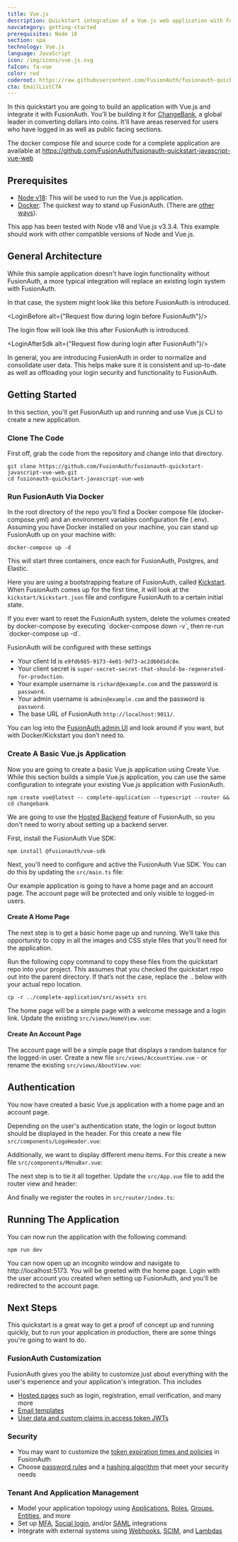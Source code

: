 ```yaml
---
title: Vue.js
description: Quickstart integration of a Vue.js web application with FusionAuth
navcategory: getting-started
prerequisites: Node 18
section: spa
technology: Vue.js
language: JavaScript
icon: /img/icons/vue.js.svg
faIcon: fa-vue
color: red
coderoot: https://raw.githubusercontent.com/FusionAuth/fusionauth-quickstart-javascript-vue-web/main
cta: EmailListCTA
---
```



In this quickstart you are going to build an application with Vue.js and integrate it with FusionAuth.
You'll be building it for [ChangeBank](https://www.youtube.com/watch?v=pkH-kD73QUM), a global leader in converting dollars into coins.
It'll have areas reserved for users who have logged in as well as public facing sections.

The docker compose file and source code for a complete application are available at
https://github.com/FusionAuth/fusionauth-quickstart-javascript-vue-web

## Prerequisites
* [Node v18](https://nodejs.org/en): This will be used to run the Vue.js application.
* [Docker](https://www.docker.com): The quickest way to stand up FusionAuth. (There are [other ways](/docs/v1/tech/installation-guide/)).

This app has been tested with Node v18 and Vue.js v3.3.4. This example should work with other compatible versions of Node and Vue.js.

## General Architecture

While this sample application doesn't have login functionality without FusionAuth, a more typical integration will replace an existing login system with FusionAuth.

In that case, the system might look like this before FusionAuth is introduced.

<LoginBefore alt={"Request flow during login before FusionAuth"}/>

The login flow will look like this after FusionAuth is introduced.

<LoginAfterSdk alt={"Request flow during login after FusionAuth"}/>

In general, you are introducing FusionAuth in order to normalize and consolidate user data. This helps make sure it is consistent and up-to-date as well as offloading your login security and functionality to FusionAuth.

## Getting Started

In this section, you'll get FusionAuth up and running and use Vue.js CLI to create a new application.

### Clone The Code
First off, grab the code from the repository and change into that directory.

```shell
git clone https://github.com/FusionAuth/fusionauth-quickstart-javascript-vue-web.git
cd fusionauth-quickstart-javascript-vue-web
```

### Run FusionAuth Via Docker
In the root directory of the repo you'll find a Docker compose file (docker-compose.yml) and an environment
variables configuration file (.env). Assuming you have Docker installed on your machine, you can stand up
FusionAuth up on your machine with:

```shell
docker-compose up -d
```

This will start three containers, once each for FusionAuth, Postgres, and Elastic.

Here you are using a bootstrapping feature of FusionAuth, called [Kickstart](/docs/v1/tech/installation-guide/kickstart).
When FusionAuth comes up for the first time, it will look at the `kickstart/kickstart.json` file and
configure FusionAuth to a certain initial state.

<Aside type="note">
    If you ever want to reset the FusionAuth system, delete the volumes created by docker-compose by
    executing `docker-compose down -v`, then re-run `docker-compose up -d`.
</Aside>

FusionAuth will be configured with these settings
* Your client Id is `e9fdb985-9173-4e01-9d73-ac2d60d1dc8e`.
* Your client secret is `super-secret-secret-that-should-be-regenerated-for-production`.
* Your example username is `richard@example.com` and the password is `password`.
* Your admin username is `admin@example.com` and the password is `password`.
* The base URL of FusionAuth `http://localhost:9011/`.

You can log into the [FusionAuth admin UI](http://localhost:9011/admin) and look around if you want, but with Docker/Kickstart you don’t need to.

### Create A Basic Vue.js Application

Now you are going to create a basic Vue.js application using Create Vue. While this section builds a simple Vue.js application, you can use the same configuration to integrate your existing Vue.js application with FusionAuth.

```shell
npm create vue@latest -- complete-application --typescript --router && cd changebank
```

We are going to use the [Hosted Backend](/docs/v1/tech/apis/hosted-backend) feature of FusionAuth, so you don't need to worry about setting up a backend server.

First, install the FusionAuth Vue SDK:

```shell
npm install @fusionauth/vue-sdk
```

Next, you'll need to configure and active the FusionAuth Vue SDK. You can do this by updating the `src/main.ts` file:

<RemoteCode url="https://raw.githubusercontent.com/sonderformat-llc/fusionauth-quickstart-javascript-vue-web/main/complete-application/src/main.ts"
            lang="typescript"/>

Our example application is going to have a home page and an account page. The account page will be protected and only visible to logged-in users.

#### Create A Home Page

The next step is to get a basic home page up and running. We’ll take this opportunity to copy in all the images and CSS style files that you’ll need for the application.

Run the following copy command to copy these files from the quickstart repo into your project. This assumes that you checked the quickstart repo out into the parent directory. If that’s not the case, replace the .. below with your actual repo location.

```shell
cp -r ../complete-application/src/assets src
```

The home page will be a simple page with a welcome message and a login link. Update the existing `src/views/HomeView.vue`:

<RemoteCode url="https://raw.githubusercontent.com/sonderformat-llc/fusionauth-quickstart-javascript-vue-web/main/complete-application/src/views/HomeView.vue"
            lang="vue"/>

#### Create An Account Page

The account page will be a simple page that displays a random balance for the logged-in user. Create a new file `src/views/AccountView.vue` - or rename the existing `src/views/AboutView.vue`:

<RemoteCode url="https://raw.githubusercontent.com/sonderformat-llc/fusionauth-quickstart-javascript-vue-web/main/complete-application/src/views/AccountView.vue"
            lang="vue"/>

## Authentication

You now have created a basic Vue.js application with a home page and an account page.

Depending on the user's authentication state, the login or logout button should be displayed in the header. For this create a new file `src/components/LogoHeader.vue`:

<RemoteCode url="https://raw.githubusercontent.com/sonderformat-llc/fusionauth-quickstart-javascript-vue-web/main/complete-application/src/components/LogoHeader.vue"
            lang="vue"/>

Additionally, we want to display different menu items. For this create a new file `src/components/MenuBar.vue`:

<RemoteCode url="https://raw.githubusercontent.com/sonderformat-llc/fusionauth-quickstart-javascript-vue-web/main/complete-application/src/components/MenuBar.vue"
            lang="jsx"/>

The next step is to tie it all together. Update the `src/App.vue` file to add the router view and header:

<RemoteCode url="https://raw.githubusercontent.com/sonderformat-llc/fusionauth-quickstart-javascript-vue-web/main/complete-application/src/App.vue"
            lang="vue"/>

And finally we register the routes in `src/router/index.ts`:

<RemoteCode url="https://raw.githubusercontent.com/sonderformat-llc/fusionauth-quickstart-javascript-vue-web/main/complete-application/src/router/index.ts"
            lang="typescript"/>

## Running The Application

You can now run the application with the following command:

```shell
npm run dev
```

You can now open up an incognito window and navigate to http://localhost:5173. You will be greeted with the home page. Login with the user account you created when setting up FusionAuth, and you'll be redirected to the account page.

## Next Steps
This quickstart is a great way to get a proof of concept up and running quickly, but to run your application in production, there are some things you're going to want to do.

### FusionAuth Customization
FusionAuth gives you the ability to customize just about everything with the user's experience and your application's integration. This includes
* [Hosted pages](/docs/v1/tech/themes/) such as login, registration, email verification, and many more
* [Email templates](/docs/v1/tech/email-templates/email-templates)
* [User data and custom claims in access token JWTs](/articles/tokens/jwt-components-explained)

### Security
* You may want to customize the [token expiration times and policies](/docs/v1/tech/oauth/#configure-application-oauth-settings) in FusionAuth
* Choose [password rules](/docs/v1/tech/core-concepts/tenants#password) and a [hashing algorithm](/docs/v1/tech/reference/password-hashes) that meet your security needs

### Tenant And Application Management
* Model your application topology using [Applications](/docs/v1/tech/core-concepts/applications), [Roles](/docs/v1/tech/core-concepts/roles), [Groups](/docs/v1/tech/core-concepts/groups), [Entities](/docs/v1/tech/core-concepts/groups), and more
* Set up [MFA](/docs/v1/tech/guides/multi-factor-authentication), [Social login](/docs/v1/tech/identity-providers/), and/or [SAML](/docs/v1/tech/identity-providers/samlv2/) integrations
* Integrate with external systems using [Webhooks](/docs/v1/tech/events-webhooks/), [SCIM](/docs/v1/tech/core-concepts/scim), and [Lambdas](/docs/v1/tech/lambdas/)
